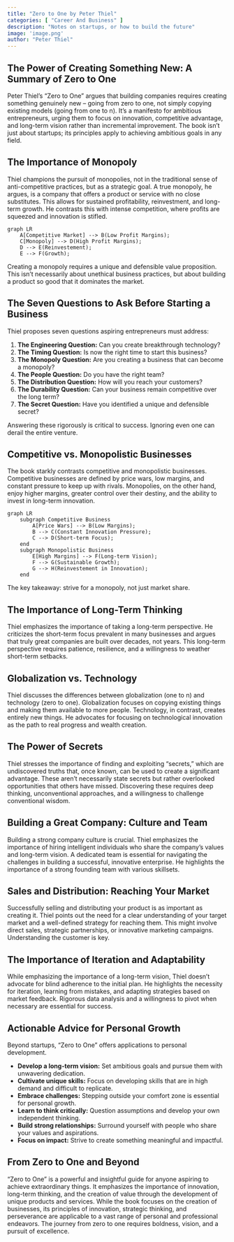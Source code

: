 ```yaml
---
title: "Zero to One by Peter Thiel"
categories: [ "Career And Business" ]
description: "Notes on startups, or how to build the future"
image: 'image.png'
author: "Peter Thiel"
---
```

## The Power of Creating Something New:  A Summary of Zero to One

Peter Thiel's "Zero to One" argues that building companies requires creating something genuinely new – going from zero to one, not simply copying existing models (going from one to n). It's a manifesto for ambitious entrepreneurs, urging them to focus on innovation, competitive advantage, and long-term vision rather than incremental improvement. The book isn't just about startups; its principles apply to achieving ambitious goals in any field.

##  The Importance of Monopoly

Thiel champions the pursuit of monopolies, not in the traditional sense of anti-competitive practices, but as a strategic goal.  A true monopoly, he argues, is a company that offers a product or service with no close substitutes. This allows for sustained profitability, reinvestment, and long-term growth.  He contrasts this with intense competition, where profits are squeezed and innovation is stifled.

```mermaid
graph LR
    A[Competitive Market] --> B(Low Profit Margins);
    C[Monopoly] --> D(High Profit Margins);
    D --> E(Reinvestement);
    E --> F(Growth);
```

Creating a monopoly requires a unique and defensible value proposition.  This isn't necessarily about unethical business practices, but about building a product so good that it dominates the market.

##  The Seven Questions to Ask Before Starting a Business

Thiel proposes seven questions aspiring entrepreneurs must address:

1. **The Engineering Question:** Can you create breakthrough technology?
2. **The Timing Question:** Is now the right time to start this business?
3. **The Monopoly Question:** Are you creating a business that can become a monopoly?
4. **The People Question:** Do you have the right team?
5. **The Distribution Question:** How will you reach your customers?
6. **The Durability Question:** Can your business remain competitive over the long term?
7. **The Secret Question:** Have you identified a unique and defensible secret?

Answering these rigorously is critical to success.  Ignoring even one can derail the entire venture.


##  Competitive vs. Monopolistic Businesses

The book starkly contrasts competitive and monopolistic businesses.  Competitive businesses are defined by price wars, low margins, and constant pressure to keep up with rivals.  Monopolies, on the other hand, enjoy higher margins, greater control over their destiny, and the ability to invest in long-term innovation.

```mermaid
graph LR
    subgraph Competitive Business
        A[Price Wars] --> B(Low Margins);
        B --> C(Constant Innovation Pressure);
        C --> D(Short-term Focus);
    end
    subgraph Monopolistic Business
        E[High Margins] --> F(Long-term Vision);
        F --> G(Sustainable Growth);
        G --> H(Reinvestement in Innovation);
    end
```

The key takeaway: strive for a monopoly, not just market share.


##  The Importance of Long-Term Thinking

Thiel emphasizes the importance of taking a long-term perspective.  He criticizes the short-term focus prevalent in many businesses and argues that truly great companies are built over decades, not years.  This long-term perspective requires patience, resilience, and a willingness to weather short-term setbacks.


##  Globalization vs. Technology

Thiel discusses the differences between globalization (one to n) and technology (zero to one). Globalization focuses on copying existing things and making them available to more people.  Technology, in contrast, creates entirely new things.  He advocates for focusing on technological innovation as the path to real progress and wealth creation.


##  The Power of Secrets

Thiel stresses the importance of finding and exploiting "secrets," which are undiscovered truths that, once known, can be used to create a significant advantage. These aren't necessarily state secrets but rather overlooked opportunities that others have missed. Discovering these requires deep thinking, unconventional approaches, and a willingness to challenge conventional wisdom.


##  Building a Great Company:  Culture and Team

Building a strong company culture is crucial. Thiel emphasizes the importance of hiring intelligent individuals who share the company's values and long-term vision. A dedicated team is essential for navigating the challenges in building a successful, innovative enterprise. He highlights the importance of a strong founding team with various skillsets.


##  Sales and Distribution: Reaching Your Market

Successfully selling and distributing your product is as important as creating it. Thiel points out the need for a clear understanding of your target market and a well-defined strategy for reaching them. This might involve direct sales, strategic partnerships, or innovative marketing campaigns. Understanding the customer is key.


##  The Importance of Iteration and Adaptability

While emphasizing the importance of a long-term vision, Thiel doesn't advocate for blind adherence to the initial plan. He highlights the necessity for iteration, learning from mistakes, and adapting strategies based on market feedback. Rigorous data analysis and a willingness to pivot when necessary are essential for success.


## Actionable Advice for Personal Growth

Beyond startups, "Zero to One" offers applications to personal development.

* **Develop a long-term vision:** Set ambitious goals and pursue them with unwavering dedication.
* **Cultivate unique skills:** Focus on developing skills that are in high demand and difficult to replicate.
* **Embrace challenges:** Stepping outside your comfort zone is essential for personal growth.
* **Learn to think critically:** Question assumptions and develop your own independent thinking.
* **Build strong relationships:** Surround yourself with people who share your values and aspirations.
* **Focus on impact:** Strive to create something meaningful and impactful.


##   From Zero to One and Beyond

"Zero to One" is a powerful and insightful guide for anyone aspiring to achieve extraordinary things. It emphasizes the importance of innovation, long-term thinking, and the creation of value through the development of unique products and services.  While the book focuses on the creation of businesses, its principles of innovation, strategic thinking, and perseverance are applicable to a vast range of personal and professional endeavors. The journey from zero to one requires boldness, vision, and a pursuit of excellence.

